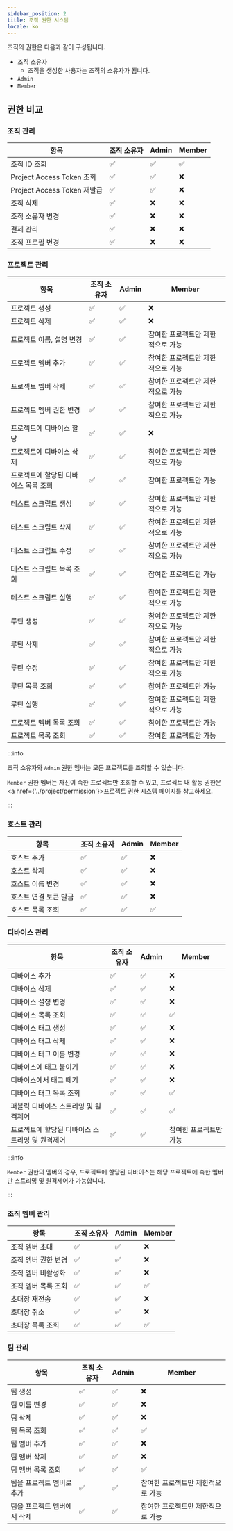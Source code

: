 ```yaml
---
sidebar_position: 2
title: 조직 권한 시스템
locale: ko
---
```


조직의 권한은 다음과 같이 구성됩니다.

- 조직 소유자
  - 조직을 생성한 사용자는 조직의 소유자가 됩니다.
- `Admin`
- `Member`

## 권한 비교

### 조직 관리

| 항목                        | 조직 소유자 | Admin | Member |
| --------------------------- | ----------- | ----- | ------ |
| 조직 ID 조회                | ✅          | ✅    | ✅     |
| Project Access Token 조회   | ✅          | ✅    | ❌     |
| Project Access Token 재발급 | ✅          | ✅    | ❌     |
| 조직 삭제                   | ✅          | ❌    | ❌     |
| 조직 소유자 변경            | ✅          | ❌    | ❌     |
| 결제 관리                   | ✅          | ❌    | ❌     |
| 조직 프로필 변경            | ✅          | ❌    | ❌     |

### 프로젝트 관리

| 항목                                 | 조직 소유자 | Admin | Member                            |
| ------------------------------------ | ----------- | ----- | --------------------------------- |
| 프로젝트 생성                        | ✅          | ✅    | ❌                                |
| 프로젝트 삭제                        | ✅          | ✅    | ❌                                |
| 프로젝트 이름, 설명 변경             | ✅          | ✅    | 참여한 프로젝트만 제한적으로 가능 |
| 프로젝트 멤버 추가                   | ✅          | ✅    | 참여한 프로젝트만 제한적으로 가능 |
| 프로젝트 멤버 삭제                   | ✅          | ✅    | 참여한 프로젝트만 제한적으로 가능 |
| 프로젝트 멤버 권한 변경              | ✅          | ✅    | 참여한 프로젝트만 제한적으로 가능 |
| 프로젝트에 디바이스 할당             | ✅          | ✅    | ❌                                |
| 프로젝트에 디바이스 삭제             | ✅          | ✅    | 참여한 프로젝트만 제한적으로 가능 |
| 프로젝트에 할당된 디바이스 목록 조회 | ✅          | ✅    | 참여한 프로젝트만 가능            |
| 테스트 스크립트 생성                 | ✅          | ✅    | 참여한 프로젝트만 제한적으로 가능 |
| 테스트 스크립트 삭제                 | ✅          | ✅    | 참여한 프로젝트만 제한적으로 가능 |
| 테스트 스크립트 수정                 | ✅          | ✅    | 참여한 프로젝트만 제한적으로 가능 |
| 테스트 스크립트 목록 조회            | ✅          | ✅    | 참여한 프로젝트만 가능            |
| 테스트 스크립트 실행                 | ✅          | ✅    | 참여한 프로젝트만 제한적으로 가능 |
| 루틴 생성                            | ✅          | ✅    | 참여한 프로젝트만 제한적으로 가능 |
| 루틴 삭제                            | ✅          | ✅    | 참여한 프로젝트만 제한적으로 가능 |
| 루틴 수정                            | ✅          | ✅    | 참여한 프로젝트만 제한적으로 가능 |
| 루틴 목록 조회                       | ✅          | ✅    | 참여한 프로젝트만 가능            |
| 루틴 실행                            | ✅          | ✅    | 참여한 프로젝트만 제한적으로 가능 |
| 프로젝트 멤버 목록 조회              | ✅          | ✅    | 참여한 프로젝트만 가능            |
| 프로젝트 목록 조회                   | ✅          | ✅    | 참여한 프로젝트만 가능            |

:::info

조직 소유자와 <code>Admin</code> 권한 멤버는 모든 프로젝트를 조회할 수 있습니다.

<code>Member</code> 권한 멤버는 자신이 속한 프로젝트만 조회할 수 있고, 프로젝트 내
활동 권한은 <a href={'../project/permission'}>프로젝트 권한 시스템</a> 페이지를 참고하세요.

:::

### 호스트 관리

| 항목                  | 조직 소유자 | Admin | Member |
| --------------------- | ----------- | ----- | ------ |
| 호스트 추가           | ✅          | ✅    | ❌     |
| 호스트 삭제           | ✅          | ✅    | ❌     |
| 호스트 이름 변경      | ✅          | ✅    | ❌     |
| 호스트 연결 토큰 발금 | ✅          | ✅    | ❌     |
| 호스트 목록 조회      | ✅          | ✅    | ✅     |

### 디바이스 관리

| 항목                                            | 조직 소유자 | Admin | Member                 |
| ----------------------------------------------- | ----------- | ----- | ---------------------- |
| 디바이스 추가                                   | ✅          | ✅    | ❌                     |
| 디바이스 삭제                                   | ✅          | ✅    | ❌                     |
| 디바이스 설정 변경                              | ✅          | ✅    | ❌                     |
| 디바이스 목록 조회                              | ✅          | ✅    | ✅                     |
| 디바이스 태그 생성                              | ✅          | ✅    | ❌                     |
| 디바이스 태그 삭제                              | ✅          | ✅    | ❌                     |
| 디바이스 태그 이름 변경                         | ✅          | ✅    | ❌                     |
| 디바이스에 태그 붙이기                          | ✅          | ✅    | ❌                     |
| 디바이스에서 태그 떼기                          | ✅          | ✅    | ❌                     |
| 디바이스 태그 목록 조회                         | ✅          | ✅    | ✅                     |
| 퍼블릭 디바이스 스트리밍 및 원격제어            | ✅          | ✅    | ✅                     |
| 프로젝트에 할당된 디바이스 스트리밍 및 원격제어 | ✅          | ✅    | 참여한 프로젝트만 가능 |

:::info

<code>Member</code> 권한의 멤버의 경우, 프로젝트에 할당된 디바이스는 해당 프로젝트에
속한 멤버만 스트리밍 및 원격제어가 가능합니다.

:::

### 조직 멤버 관리

| 항목                | 조직 소유자 | Admin | Member |
| ------------------- | ----------- | ----- | ------ |
| 조직 멤버 초대      | ✅          | ✅    | ❌     |
| 조직 멤버 권한 변경 | ✅          | ✅    | ❌     |
| 조직 멤버 비활성화  | ✅          | ✅    | ❌     |
| 조직 멤버 목록 조회 | ✅          | ✅    | ✅     |
| 초대장 재전송       | ✅          | ✅    | ❌     |
| 초대장 취소         | ✅          | ✅    | ❌     |
| 초대장 목록 조회    | ✅          | ✅    | ✅     |

### 팀 관리

| 항목                        | 조직 소유자 | Admin | Member                            |
| --------------------------- | ----------- | ----- | --------------------------------- |
| 팀 생성                     | ✅          | ✅    | ❌                                |
| 팀 이름 변경                | ✅          | ✅    | ❌                                |
| 팀 삭제                     | ✅          | ✅    | ❌                                |
| 팀 목록 조회                | ✅          | ✅    | ✅                                |
| 팀 멤버 추가                | ✅          | ✅    | ❌                                |
| 팀 멤버 삭제                | ✅          | ✅    | ❌                                |
| 팀 멤버 목록 조회           | ✅          | ✅    | ✅                                |
| 팀을 프로젝트 멤버로 추가   | ✅          | ✅    | 참여한 프로젝트만 제한적으로 가능 |
| 팀을 프로젝트 멤버에서 삭제 | ✅          | ✅    | 참여한 프로젝트만 제한적으로 가능 |
